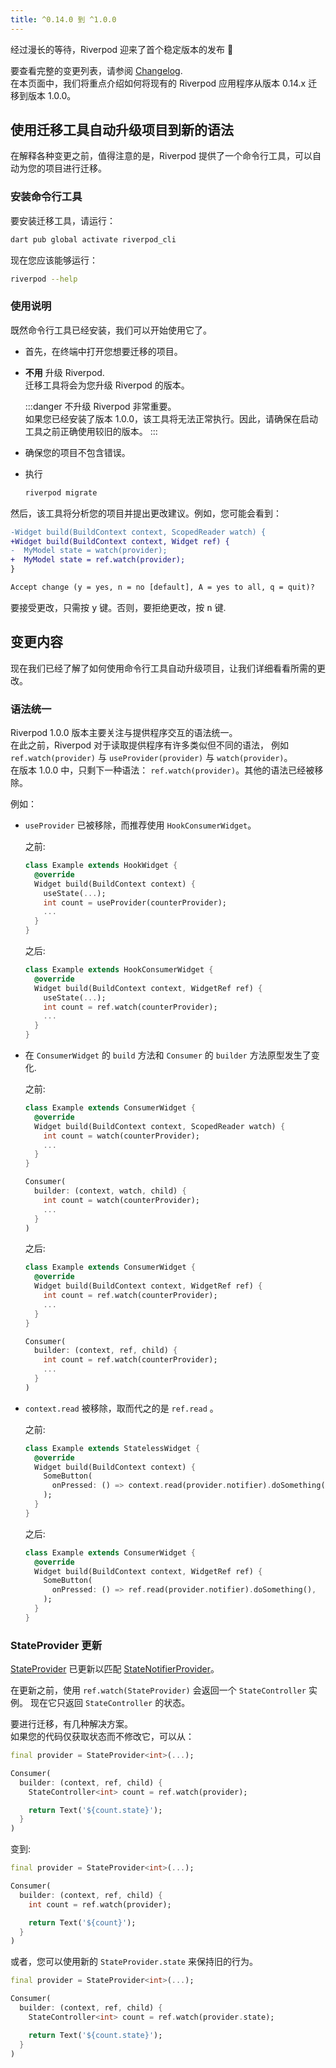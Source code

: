 ```yaml
---
title: ^0.14.0 到 ^1.0.0
---
```




经过漫长的等待，Riverpod 迎来了首个稳定版本的发布 👏

要查看完整的变更列表，请参阅 [Changelog](https://pub.dev/packages/flutter_riverpod/changelog#100).  
在本页面中，我们将重点介绍如何将现有的 Riverpod 应用程序从版本 0.14.x 迁移到版本 1.0.0。

## 使用迁移工具自动升级项目到新的语法

在解释各种变更之前，值得注意的是，Riverpod 提供了一个命令行工具，可以自动为您的项目进行迁移。

### 安装命令行工具

要安装迁移工具，请运行：

```sh
dart pub global activate riverpod_cli
```

现在您应该能够运行：

```sh
riverpod --help
```

### 使用说明

既然命令行工具已经安装，我们可以开始使用它了。

- 首先，在终端中打开您想要迁移的项目。
- **不用** 升级 Riverpod.  
  迁移工具将会为您升级 Riverpod 的版本。

  :::danger
  不升级 Riverpod 非常重要。  
  如果您已经安装了版本 1.0.0，该工具将无法正常执行。因此，请确保在启动工具之前正确使用较旧的版本。
  :::

- 确保您的项目不包含错误。
- 执行
  ```sh
  riverpod migrate
  ```

然后，该工具将分析您的项目并提出更改建议。例如，您可能会看到：

```diff
-Widget build(BuildContext context, ScopedReader watch) {
+Widget build(BuildContext context, Widget ref) {
-  MyModel state = watch(provider);
+  MyModel state = ref.watch(provider);
}

Accept change (y = yes, n = no [default], A = yes to all, q = quit)?
```

要接受更改，只需按 <kbd>y</kbd> 键。否则，要拒绝更改，按 <kbd>n</kbd> 键.

## 变更内容

现在我们已经了解了如何使用命令行工具自动升级项目，让我们详细看看所需的更改。


### 语法统一

Riverpod 1.0.0 版本主要关注与提供程序交互的语法统一。  
在此之前，Riverpod 对于读取提供程序有许多类似但不同的语法，
例如 `ref.watch(provider)` 与 `useProvider(provider)` 与 `watch(provider)`。  
在版本 1.0.0 中，只剩下一种语法： `ref.watch(provider)`。其他的语法已经被移除。

例如：

- `useProvider` 已被移除，而推荐使用 `HookConsumerWidget`。

  之前:

  ```dart
  class Example extends HookWidget {
    @override
    Widget build(BuildContext context) {
      useState(...);
      int count = useProvider(counterProvider);
      ...
    }
  }
  ```

  之后:

  ```dart
  class Example extends HookConsumerWidget {
    @override
    Widget build(BuildContext context, WidgetRef ref) {
      useState(...);
      int count = ref.watch(counterProvider);
      ...
    }
  }
  ```

- 在 `ConsumerWidget` 的 `build` 方法和 `Consumer` 的 `builder` 方法原型发生了变化.
 
  之前:

  ```dart
  class Example extends ConsumerWidget {
    @override
    Widget build(BuildContext context, ScopedReader watch) {
      int count = watch(counterProvider);
      ...
    }
  }

  Consumer(
    builder: (context, watch, child) {
      int count = watch(counterProvider);
      ...
    }
  )
  ```

  之后:

  ```dart
  class Example extends ConsumerWidget {
    @override
    Widget build(BuildContext context, WidgetRef ref) {
      int count = ref.watch(counterProvider);
      ...
    }
  }

  Consumer(
    builder: (context, ref, child) {
      int count = ref.watch(counterProvider);
      ...
    }
  )
  ```

- `context.read` 被移除，取而代之的是 `ref.read` 。

  之前:

  ```dart
  class Example extends StatelessWidget {
    @override
    Widget build(BuildContext context) {
      SomeButton(
        onPressed: () => context.read(provider.notifier).doSomething(),
      );
    }
  }
  ```

  之后:

  ```dart
  class Example extends ConsumerWidget {
    @override
    Widget build(BuildContext context, WidgetRef ref) {
      SomeButton(
        onPressed: () => ref.read(provider.notifier).doSomething(),
      );
    }
  }
  ```

### StateProvider 更新

[StateProvider] 已更新以匹配 [StateNotifierProvider]。

在更新之前，使用 `ref.watch(StateProvider)` 会返回一个 `StateController` 实例。
现在它只返回 `StateController` 的状态。

要进行迁移，有几种解决方案。  
如果您的代码仅获取状态而不修改它，可以从：

```dart
final provider = StateProvider<int>(...);

Consumer(
  builder: (context, ref, child) {
    StateController<int> count = ref.watch(provider);

    return Text('${count.state}');
  }
)
```

变到:

```dart
final provider = StateProvider<int>(...);

Consumer(
  builder: (context, ref, child) {
    int count = ref.watch(provider);

    return Text('${count}');
  }
)
```

或者，您可以使用新的 `StateProvider.state` 来保持旧的行为。

```dart
final provider = StateProvider<int>(...);

Consumer(
  builder: (context, ref, child) {
    StateController<int> count = ref.watch(provider.state);

    return Text('${count.state}');
  }
)
```

[statenotifierprovider]: https://pub.dev/documentation/hooks_riverpod/latest/legacy/StateNotifierProvider-class.html
[stateprovider]: https://pub.dev/documentation/hooks_riverpod/latest/legacy/StateProvider-class.html
[statenotifier]: https://pub.dev/documentation/state_notifier/latest/state_notifier/StateNotifier-class.html

